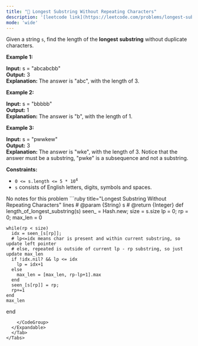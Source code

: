 ```yaml
---
title: "🧀 Longest Substring Without Repeating Characters"
description: '[leetcode link](https://leetcode.com/problems/longest-substring-without-repeating-characters/description/)'
mode: 'wide'
---
```

<Tabs>
  <Tab title="Question" icon="circle-question" iconType="regular">
    <Card>
      <p>Given a string <code>s</code>, find the length of the <strong>longest</strong> <span data-keyword="substring-nonempty"><strong>substring</strong></span> without duplicate characters.</p>   <p><strong class="example">Example 1:</strong></p>   <strong>Input:</strong> s = &quot;abcabcbb&quot; <br/> <strong>Output:</strong> 3 <br/> <strong>Explanation:</strong> The answer is &quot;abc&quot;, with the length of 3.   <p><strong class="example">Example 2:</strong></p>   <strong>Input:</strong> s = &quot;bbbbb&quot; <br/> <strong>Output:</strong> 1 <br/> <strong>Explanation:</strong> The answer is &quot;b&quot;, with the length of 1.   <p><strong class="example">Example 3:</strong></p>   <strong>Input:</strong> s = &quot;pwwkew&quot; <br/> <strong>Output:</strong> 3 <br/> <strong>Explanation:</strong> The answer is &quot;wke&quot;, with the length of 3. Notice that the answer must be a substring, &quot;pwke&quot; is a subsequence and not a substring.    <p><strong>Constraints:</strong></p>  <ul>  <li><code>0 &lt;= s.length &lt;= 5 * 10<sup>4</sup></code></li>  <li><code>s</code> consists of English letters, digits, symbols and spaces.</li> </ul> 
    </Card>
  </Tab>
  <Tab title="Solution" icon="lightbulb" iconType="regular" >
    <Card>
      No notes for this problem
</Card>
  <Expandable title="code">
    <CodeGroup dropdown>
```ruby title="Longest Substring Without Repeating Characters" lines
# @param {String} s
# @return {Integer}
def length_of_longest_substring(s)
    seen_ = Hash.new;
    size = s.size
    lp = 0; rp = 0;
    max_len = 0

    while(rp < size)
      idx = seen_[s[rp]];
      # lp<=idx means char is present and within current substring, so update left pointer
      # else, repeated is outside of current lp - rp substring, so just update max_len
      if !idx.nil? && lp <= idx
        lp = idx+1
      else
        max_len = [max_len, rp-lp+1].max
      end
      seen_[s[rp]] = rp;
      rp+=1
    end
    max_len
end
```
    </CodeGroup>
  </Expandable>
  </Tab>
</Tabs>